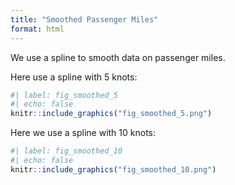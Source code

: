 ```yaml
---
title: "Smoothed Passenger Miles"
format: html
---
```


We use a spline to smooth data on passenger miles.

Here use a spline with 5 knots:
```r
#| label: fig_smoothed_5
#| echo: false
knitr::include_graphics("fig_smoothed_5.png")
```

Here we use a spline with 10 knots:
```r
#| label: fig_smoothed_10
#| echo: false
knitr::include_graphics("fig_smoothed_10.png")
```








